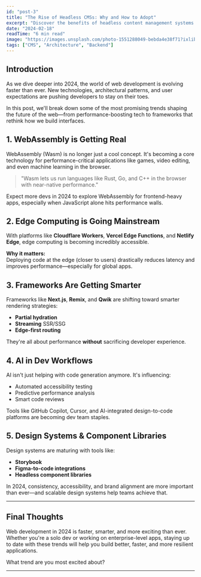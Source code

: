 ```yaml
---
id: "post-3"
title: "The Rise of Headless CMSs: Why and How to Adopt"
excerpt: "Discover the benefits of headless content management systems and learn how to implement them in your next project."
date: "2024-02-18"
readTime: "6 min read"
image: "https://images.unsplash.com/photo-1551288049-bebda4e38f71?ixlib=rb-4.0.3&ixid=M3wxMjA3fDB8MHxwaG90by1wYWdlfHx8fGVufDB8fHx8fA%3D%3D&auto=format&fit=crop&w=1920&q=80"
tags: ["CMS", "Architecture", "Backend"]
---
```


## Introduction

As we dive deeper into 2024, the world of web development is evolving faster than ever. New technologies, architectural patterns, and user expectations are pushing developers to stay on their toes.

In this post, we&#39;ll break down some of the most promising trends shaping the future of the web—from performance-boosting tech to frameworks that rethink how we build interfaces.

## 1. WebAssembly is Getting Real

WebAssembly (Wasm) is no longer just a cool concept. It&#39;s becoming a core technology for performance-critical applications like games, video editing, and even machine learning in the browser.

> "Wasm lets us run languages like Rust, Go, and C++ in the browser with near-native performance."

Expect more devs in 2024 to explore WebAssembly for frontend-heavy apps, especially when JavaScript alone hits performance walls.

## 2. Edge Computing is Going Mainstream

With platforms like **Cloudflare Workers**, **Vercel Edge Functions**, and **Netlify Edge**, edge computing is becoming incredibly accessible.

**Why it matters:**  
Deploying code at the edge (closer to users) drastically reduces latency and improves performance—especially for global apps.

## 3. Frameworks Are Getting Smarter

Frameworks like **Next.js**, **Remix**, and **Qwik** are shifting toward smarter rendering strategies:

- **Partial hydration**
- **Streaming** SSR/SSG
- **Edge-first routing**

They&#39;re all about performance **without** sacrificing developer experience.

## 4. AI in Dev Workflows

AI isn&#39;t just helping with code generation anymore. It&#39;s influencing:

- Automated accessibility testing
- Predictive performance analysis
- Smart code reviews

Tools like GitHub Copilot, Cursor, and AI-integrated design-to-code platforms are becoming dev team staples.

## 5. Design Systems & Component Libraries

Design systems are maturing with tools like:

- **Storybook**
- **Figma-to-code integrations**
- **Headless component libraries**

In 2024, consistency, accessibility, and brand alignment are more important than ever—and scalable design systems help teams achieve that.

---

## Final Thoughts

Web development in 2024 is faster, smarter, and more exciting than ever. Whether you&#39;re a solo dev or working on enterprise-level apps, staying up to date with these trends will help you build better, faster, and more resilient applications.

What trend are you most excited about?

---
